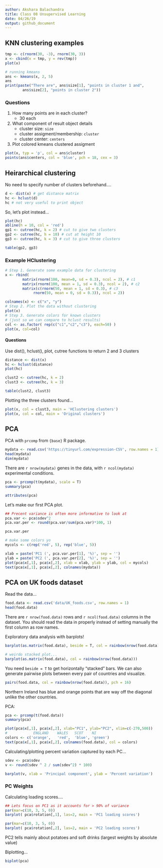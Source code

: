 ```yaml
---
author: Akshara Balachandra
title: Class 08 Unsupervised Learning
date: 04/26/19
output: github_document
---
```


## KNN clustering examples

```r
tmp <- c(rnorm(30, -3), rnorm(30, 3))
x <- cbind(x = tmp, y = rev(tmp))
plot(x)
```

```r
# running kmeans
ans <- kmeans(x, 2, 5)
ans
print(paste("There are", ans$size[1], "points in cluster 1 and",
	    ans$size[2], "points in cluster 2"))

```



### Questions

1. How many points are in each cluster?
	- 30 each
2. What component of result object details
	- cluster size: `size`
	- cluster assigment/membership: `cluster`
	- cluster center: `centers`
3. Plot colored kmeans clustered assigment

```r
plot(x, typ = 'p', col = ans$cluster)
points(ans$centers, col = 'blue', pch = 18, cex = 3)
```

## Heirarchical clustering
No need to specify number of clusters beforehand....

```r
d <- dist(x) # get distance matrix
hc <- hclust(d)
hc # not very useful to print object
```

So, let's plot instead...

```r
plot(hc)
abline(h = 10, col = 'red')
gp1 <- cutree(hc, k = 2) # cut to give two clusters
gp2 <- cutree(hc, h = 10) # cut at height 10
gp3 <- cutree(hc, k = 3) # cut to give three clusters

table(gp2, gp3)
```

### Example HClustering

```r
# Step 1. Generate some example data for clustering
x <- rbind(
	    matrix(rnorm(100, mean=0, sd = 0.3), ncol = 2), # c1
	    matrix(rnorm(100, mean = 1, sd = 0.3), ncol = 2), # c2
	    matrix(c(rnorm(50, mean = 1, sd = 0.3), # c3
		     rnorm(50, mean = 0, sd = 0.3)), ncol = 2))

colnames(x) <- c("x", "y")
# Step 2. Plot the data without clustering
plot(x)
# Step 3. Generate colors for known clusters
# (just so we can compare to hclust results)
col <- as.factor( rep(c("c1","c2","c3"), each=50) )
plot(x, col=col)
```

#### Questions
Use dist(), hclust(), plot, cutree functions to return 2 and 3 clusters

```r
distance <- dist(x)
hc <- hclust(distance)
plot(hc)

clust2 <- cutree(hc, k = 2)
clust3 <- cutree(hc, k = 3)

table(clust2, clust3)
```

Plotting the three clusters found...

```r
plot(x, col = clust3, main = 'HClustering clusters')
plot(x, col = col, main = 'Original clusters')
```

## PCA
PCA with `prcomp` from `{base}` R package.

```r
mydata <- read.csv('https://tinyurl.com/expression-CSV', row.names = 1)
head(mydata)
dim(mydata)
```

There are `r nrow(mydata)` genes in the data, with `r ncol(mydata)` experimental
conditions.

```r
pca <- prcomp(t(mydata), scale = T)
summary(pca)

attributes(pca)
```

Let's make our first PCA plot.

```r

## Precent variance is often more informative to look at
pca.var <- pca$sdev^2
pca.var.per <- round(pca.var/sum(pca.var)*100, 1)

pca.var.per

# make some colors yo
mycols <- c(rep('red', 5), rep('blue', 5))

xlab = paste('PC1 (', pca.var.per[1], '%)', sep = '')
ylab = paste('PC2 (', pca.var.per[2], '%)', sep = '')
plot(pca$x[,1], pca$x[,2], xlab = xlab, ylab = ylab, col = mycols)
text(pca$x[,1], pca$x[,2], colnames(mydata))
```

## PCA on UK foods dataset

Read the data...
```r
food.data <- read.csv('data/UK_foods.csv', row.names = 1)
head(food.data)
```
There are `r nrow(food.data)` rows and `r ncol(food.data)` columns in the
dataset. You should read the data in properly instead of setting manually
the first column as row names.

Exploratory data analysis with barplots!

```r
barplot(as.matrix(food.data), beside = T, col = rainbow(nrow(food.data)))

# weirdo stacked plot...
barplot(as.matrix(food.data), col = rainbow(nrow(food.data)))
```

You need `beside = T` to get horizontally "stacked" bars. We can
also generate pairwise plots between every pair of countries and
visualize.

```r
pairs(food.data, col = rainbow(nrow(food.data)), pch = 16)
```

Northern Ireland has blue and orange points that are way off the diagonal
unlike the other countries.

PCA:

```r
pca <- prcomp(t(food.data))
summary(pca)

plot(pca$x[,1], pca$x[,2], xlab="PC1", ylab="PC2", xlim=c(-270,500))
#            ENGLAND	WALES	SCOT	NI
colors <- c('orange',	'red',	'blue',	'green')
text(pca$x[,1], pca$x[,2], colnames(food.data), col = colors)
```

Calculating/plotting percent variation captured by each PC...

```r
sdev <- pca$sdev
v <- round(sdev ^ 2 / sum(sdev^2) * 100)

barplot(v, xlab = 'Principal component', ylab = 'Percent variation')
```

### PC Weights
Calculating loading scores....

```r
## Lets focus on PC1 as it accounts for > 90% of variance
par(mar=c(10, 3, 5, 0))
barplot( pca$rotation[,1], las=2, main = 'PC1 loading scores')
```

```r
par(mar=c(10, 3, 5, 0))
barplot( pca$rotation[,2], las=2, main = 'PC2 loading scores')
```

PC2 tells mainly about potatoes and soft drinks (largest weights by absolute
value)

Biplotting...

```r
biplot(pca)
```




